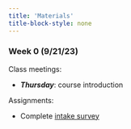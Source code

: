 ```yaml
---
title: 'Materials'
title-block-style: none
---
```


### Week 0 (9/21/23)

Class meetings:

-   ***Thursday***: course introduction

Assignments:

-   Complete [intake survey](https://forms.gle/uWWTaZrVvL7jykz86)

<!-- ### Week 1 (9/25/23) -->

<!-- Suggested reading: -->

<!-- -   DG&S 1.4 --- 1.6 -->

<!-- -   H&C 1.1 --- 1.3 -->

<!-- Class meetings: -->

<!-- -   ***Monday:*** set theory -->

<!-- -   ***Tuesday:*** probability spaces -->

<!-- -   ***Wednesday:*** properties of probability measures -->

<!-- -   ***Thursday:*** properties of probability measures -->

<!-- Assignment: -->

<!-- -   HW1 due Thursday 10/2 -->
